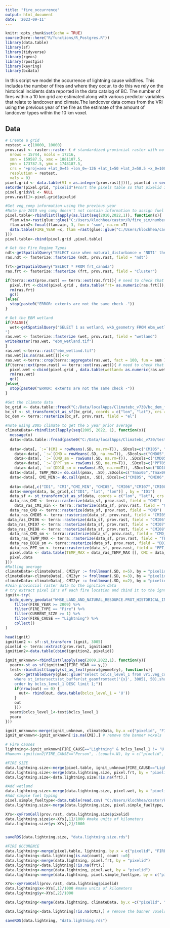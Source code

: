 ```yaml
---
title: "fire_occurrence"
output: html_document
date: '2023-09-11'
---
```


```r
knitr::opts_chunk$set(echo = TRUE)
source(here::here("R/functions/R_Postgres.R"))
library(data.table)
library(sf)
library(tidyverse)
library(rgeos)
library(rpostgis)
library(keyring)
library(bcdata)
```

In this script we model the occurrence of lightning cause wildfires. This includes the number of fires and where they occur. to do this we rely on the historical incidents data reported in the data catalog of BC. The number of fires within a 10 km grid are estimated along with various predictor variables that relate to landcover and climate.The landcover data comes from the VRI using the previous year of the fire as the estimate of the amount of landcover types within the 10 km voxel.

## Data
```r
# Create a grid
restest = c(10000, 10000)
prov.rast <- raster::raster ( # standardized provincial raster with no data in it
  nrows = 15744, ncols = 17216,
  xmn = 159587.5, xmx = 1881187.5,
  ymn = 173787.5, ymx = 1748187.5,
  crs = "+proj=aea +lat_0=45 +lon_0=-126 +lat_1=50 +lat_2=58.5 +x_0=1000000 +y_0=0 +datum=NAD83 +units=m +no_defs",
  resolution = restest,
  vals = 0)
pixel.grid <- data.table(V1 = as.integer(prov.rast[]))[, pixelid := seq_len(.N)]
setorder(pixel.grid, "pixelid")#sort the pixels table so that pixelid is in order.
pixel.grid$V1 <- NULL
prov.rast[]<-pixel.grid$pixelid

#Get veg_comp information using the previous year
#Note pre 2010 veg comp doesn't not contain information to assign fuel type classification
pixel.table<-rbindlist(lapply(as.list(seq(2010,2022,1)), function(x){
  flam.win<-rast(glue::glue("C:/Users/klochhea/castor/R/fire_sim/number_of_ignitions/flammable_{x-1}_10k.tif"))
  flam.win2<-focal(flam.win, 3, fun = 'sum', na.rm =T)
  data.table(FIRE_YEAR =x, flam =rast(glue::glue("C:/Users/klochhea/castor/R/fire_sim/number_of_ignitions/flammable_{x-1}_10k.tif"))[],flam_win =flam.win2[], c1 = rast(glue::glue("C:/Users/klochhea/castor/R/fire_sim/number_of_ignitions/c1_{x-1}_10k.tif"))[],c2 = rast(glue::glue("C:/Users/klochhea/castor/R/fire_sim/number_of_ignitions/c2_{x-1}_10k.tif"))[], c3=rast(glue::glue("C:/Users/klochhea/castor/R/fire_sim/number_of_ignitions/c3_{x-1}_10k.tif"))[],c4= rast(glue::glue("C:/Users/klochhea/castor/R/fire_sim/number_of_ignitions/c4_{x-1}_10k.tif"))[],c5= rast(glue::glue("C:/Users/klochhea/castor/R/fire_sim/number_of_ignitions/c5_{x-1}_10k.tif"))[], c7= rast(glue::glue("C:/Users/klochhea/castor/R/fire_sim/number_of_ignitions/c7_{x-1}_10k.tif"))[], dec= rast(glue::glue("C:/Users/klochhea/castor/R/fire_sim/number_of_ignitions/d_{x-1}_10k.tif"))[], mixed =  rast(glue::glue("C:/Users/klochhea/castor/R/fire_sim/number_of_ignitions/m_{x-1}_10k.tif"))[], open= rast(glue::glue("C:/Users/klochhea/castor/R/fire_sim/number_of_ignitions/o_{x-1}_10k.tif"))[], slash= rast(glue::glue("C:/Users/klochhea/castor/R/fire_sim/number_of_ignitions/s_{x-1}_10k.tif"))[], haz= rast(glue::glue("C:/Users/klochhea/castor/R/fire_sim/number_of_ignitions/hazard_{x-1}_10k.tif"))[])
}))
pixel.table<-cbind(pixel.grid ,pixel.table)

# Get the Fire Regime Types
ndt<-getSpatialQuery("SELECT case when natural_disturbance = 'NDT1' then 1 when natural_disturbance = 'NDT2' then 2 when natural_disturbance = 'NDT3' then 3 when natural_disturbance = 'NDT4' then 4 when natural_disturbance = 'NDT5' then 5 end as ndt, wkb_geometry FROM public.bec_zone")
ras.ndt <- fasterize::fasterize (ndt, prov.rast, field = "ndt")

frt<-getSpatialQuery("SELECT * FROM frt_canada")
ras.frt <- fasterize::fasterize (frt, prov.rast, field = "Cluster")

if(terra::ext(prov.rast) == terra::ext(ras.frt)){ # need to check that each of the extents are the same
  pixel.frt <-cbind(pixel.grid , data.table(frt= as.numeric(ras.frt[]), ndt = ras.ndt[]))
  rm(ras.frt)
  gc()
}else{
  stop(paste0("ERROR: extents are not the same check -"))
}

# Get the EBM wetland
if(FALSE){
  wet<-getSpatialQuery("SELECT 1 as wetland, wkb_geometry FROM ebm_wetlnd_polygon
")
ras.wet <- fasterize::fasterize (wet, prov.rast, field = "wetland")
writeRaster(ras.wet, "ebm_wetland.tif")
}
ras.wet <-terra::rast("ebm_wetland.tif")
ras.wet[is.na(ras.wet[])]<-0
ras.wet <-terra::crop(terra::aggregate(ras.wet, fact = 100, fun = sum ), prov.rast)
if(terra::ext(prov.rast) == terra::ext(ras.wet)){ # need to check that each of the extents are the same
  pixel.wet <-cbind(pixel.grid , data.table(wetland= as.numeric(ras.wet[])))
  rm(ras.wet)
  gc()
}else{
  stop(paste0("ERROR: extents are not the same check -"))
}

#Get the climate data
bc_grid <- data.table::fread("C:/Data/localApps/Climatebc_v730/bc_dem_frt_Kyle.csv")
bc_sf <- st_transform(st_as_sf(bc_grid, coords = c("lon", "lat"), crs = 4326, agr = "constant"), crs = 3005)
bc_dem <- terra::rasterize(bc_sf, prov.rast, field = "el")

#note using 2005 climate to get the 5 year prior average
climateData<-rbindlist(lapply(seq(2005, 2022, 1), function(x){
  message(x)
  data<-data.table::fread(paste0("C:/Data/localApps/Climatebc_v730/test", x, ".csv"))
  
  data<-data[, `:=`(CMI = rowMeans(.SD, na.rm=T)), .SDcols=c("CMI05", "CMI06","CMI07","CMI08")]
    data<-data[, `:=`(CMD = rowMeans(.SD, na.rm=T)), .SDcols=c("CMD05", "CMD06","CMD07","CMD08")]
    data<-data[, `:=`(CMD_sm = rowSums(.SD, na.rm=T)), .SDcols=c("CMD05", "CMD06","CMD07","CMD08")]
    data<-data[, `:=`(PPT_sm = rowSums(.SD, na.rm=T)), .SDcols=c("PPT05", "PPT06","PPT07","PPT08")]
    data<-data[, `:=`(DD18_sm = rowSums(.SD, na.rm=T)), .SDcols=c("DD18_05", "DD18_06","DD18_07","DD18_08")]
  data<-data[, TEMP_MAX:= do.call(pmax, .SD),.SDcols=c("Tmax05","Tmax06","Tmax07","Tmax08") ]
  data<-data[, CMI_MIN:= do.call(pmin, .SD),.SDcols=c("CMI05", "CMI06","CMI07","CMI08") ]
  
  data<-data[,c("ID1", "CMI","CMI_MIN", "CMI05", "CMI06","CMI07","CMI08", "CMD", "CMD_sm", "TEMP_MAX", "DD18_sm", "PPT_sm")]
  data<-merge(data, bc_grid[,c("ID1", "lat", "lon")] , by = "ID1")
  data_sf <- st_transform(st_as_sf(data, coords = c("lon", "lat"), crs = 4326, agr = "constant"), crs = 3005)
  data_ras_CMI <- terra::rasterize(data_sf, prov.rast, field = "CMI")
    data_ras_CMI_min <- terra::rasterize(data_sf, prov.rast, field = "CMI_MIN")
  data_ras_CMD <- terra::rasterize(data_sf, prov.rast, field = "CMD")
  data_ras_CMI05 <- terra::rasterize(data_sf, prov.rast, field = "CMI05")
 data_ras_CMI06 <- terra::rasterize(data_sf, prov.rast, field = "CMI06")
 data_ras_CMI07 <- terra::rasterize(data_sf, prov.rast, field = "CMI07")
 data_ras_CMI08 <- terra::rasterize(data_sf, prov.rast, field = "CMI08")
  data_ras_CMD_sm <- terra::rasterize(data_sf, prov.rast, field = "CMD_sm")
  data_ras_TEMP_MAX <- terra::rasterize(data_sf, prov.rast, field = "TEMP_MAX")
  data_ras_DD18_sm <- terra::rasterize(data_sf, prov.rast, field = "DD18_sm")
  data_ras_PPT_sm <- terra::rasterize(data_sf, prov.rast, field = "PPT_sm")
  pixel.data <- data.table(TEMP_MAX = data_ras_TEMP_MAX [], CMI = data_ras_CMI [], CMI_MIN = data_ras_CMI_min[],CMI05 = data_ras_CMI05 [], CMI06 = data_ras_CMI06 [],CMI07 = data_ras_CMI07 [],CMI08 = data_ras_CMI08 [],CMD = data_ras_CMD [], CMD_sm = data_ras_CMD_sm [], DD18_sm = data_ras_DD18_sm [], PPT_sm = data_ras_PPT_sm [])[, pixelid := seq_len(.N)][, year := x]
  pixel.data
}))
#Rolling average
climateData<-climateData[, CMI5yr := frollmean(.SD, n=5), by = "pixelid", .SDcols = "CMI"]
climateData<-climateData[, CMI3yr := frollmean(.SD, n=3), by = "pixelid", .SDcols = "CMI"]
climateData<-climateData[, CMI2yr := frollmean(.SD, n=2), by = "pixelid", .SDcols = "CMI"]
#Join provincial raster data to the ignition data
# try extract pixel id's of each fire location and cbind it to the igntion data
ignit<-try(
  bcdc_query_geodata("WHSE_LAND_AND_NATURAL_RESOURCE.PROT_HISTORICAL_INCIDENTS_SP") %>%
    filter(FIRE_YEAR >= 2009) %>%
    filter(FIRE_TYPE == "Fire") %>%
    filter(CURRENT_SIZE >= 1) %>%
    filter(FIRE_CAUSE == "Lightning") %>%
    collect()
)

head(ignit)
ignition2 <- sf::st_transform (ignit, 3005)
pixelid <- terra::extract(prov.rast, ignition2)
ignition2<-data.table(cbind(ignition2, pixelid))

ignit_unknown<-rbindlist(lapply(seq(2009,2022,1), function(y){
  yearx<-st_as_sf(ignition2[FIRE_YEAR == y,])
  test<-rbindlist(lapply(st_as_text(yearx$geometry), function(x){
    out<-getTableQuery(glue::glue("select bclcs_level_1 from vri.veg_comp_lyr_r1_poly{y-1} 
    where st_intersects(st_buffer(st_geomfromtext('{x}', 3005), 50),shape) = TRUE 
    order by bclcs_level_1 DESC limit 1;"))
    if(nrow(out) == 0) {
      out<- rbind(out, data.table(bclcs_level_1 = 'U')) 
    }
    out
    }))
  yearx$bclcs_level_1<-test$bclcs_level_1
  yearx
}))

ignit_unknown<-merge(ignit_unknown, climateData, by.x =c("pixelid", "FIRE_YEAR"),  by.y=c("pixelid","year"))
ignit_unknown<-ignit_unknown[!is.na(CMI),] # remove the banner voxels

# Fire causes
lightning<-ignit_unknown[FIRE_CAUSE=="Lightning" & bclcs_level_1 != 'U', .(count=.N), by = c("pixelid", "FIRE_YEAR")]
#human<-ignition2[FIRE_CAUSE=="Person", .(count=.N), by = c("pixelid", "FIRE_YEAR")]

#FIRE SIZE
data.lightning.size<-merge(pixel.table, ignit_unknown[FIRE_CAUSE=="Lightning" & bclcs_level_1 != 'U', ], by.x = c("pixelid", "FIRE_YEAR"), by.y =c("pixelid", "FIRE_YEAR"), all.x = T)
data.lightning.size<-merge(data.lightning.size, pixel.frt, by = "pixelid")
data.lightning.size<-data.lightning.size[!is.na(frt),]

#Add wetland
data.lightning.size<-merge(data.lightning.size, pixel.wet, by = "pixelid")
#Add simple fuel typing
pixel.simple_fueltype<-data.table(read.csv( "C:/Users/klochhea/castor/R/fire_sim/number_of_ignitions/fuel_type2009to2022.csv"))
data.lightning.size<-merge(data.lightning.size, pixel.simple_fueltype, by = c("pixelid", "FIRE_YEAR"))

XYs<-xyFromCell(prov.rast, data.lightning.size$pixelid)
data.lightning.size$x<-XYs[,1]/1000 #make units of kilometers
data.lightning.size$y<-XYs[,2]/1000


saveRDS(data.lightning.size, "data.lightning.size.rds")

#FIRE OCCURENCE
data.lightning<-merge(pixel.table, lightning, by.x = c("pixelid", "FIRE_YEAR"), by.y =c("pixelid", "FIRE_YEAR"), all.x = T)
data.lightning<-data.lightning[is.na(count), count :=0]
data.lightning<-merge(data.lightning, pixel.frt, by = "pixelid")
data.lightning<-data.lightning[!is.na(frt),]
data.lightning<-merge(data.lightning, pixel.wet, by = "pixelid")
data.lightning<-merge(data.lightning, pixel.simple_fueltype, by = c("pixelid", "FIRE_YEAR"))

XYs<-xyFromCell(prov.rast, data.lightning$pixelid)
data.lightning$x<-XYs[,1]/1000 #make units of kilometers
data.lightning$y<-XYs[,2]/1000

data.lightning<-merge(data.lightning, climateData, by.x =c("pixelid", "FIRE_YEAR"),  by.y=c("pixelid","year"))

data.lightning<-data.lightning[!is.na(CMI),] # remove the banner voxels

saveRDS(data.lightning, "data.lightning.rds")
```

